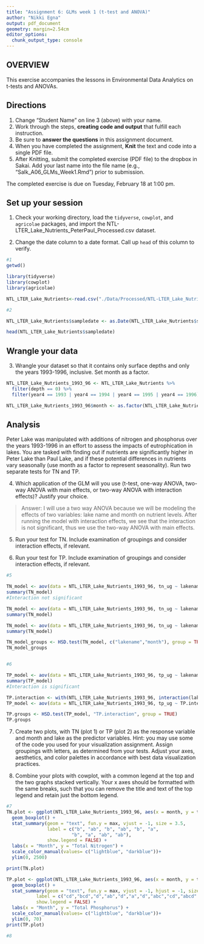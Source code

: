 ```yaml
---
title: "Assignment 6: GLMs week 1 (t-test and ANOVA)"
author: "Nikki Egna"
output: pdf_document
geometry: margin=2.54cm
editor_options: 
  chunk_output_type: console
---
```


## OVERVIEW

This exercise accompanies the lessons in Environmental Data Analytics on t-tests and ANOVAs. 

## Directions
1. Change "Student Name" on line 3 (above) with your name.
3. Work through the steps, **creating code and output** that fulfill each instruction.
4. Be sure to **answer the questions** in this assignment document.
6. When you have completed the assignment, **Knit** the text and code into a single PDF file.
8. After Knitting, submit the completed exercise (PDF file) to the dropbox in Sakai. Add your last name into the file name (e.g., "Salk_A06_GLMs_Week1.Rmd") prior to submission.

The completed exercise is due on Tuesday, February 18 at 1:00 pm.

## Set up your session

1. Check your working directory, load the `tidyverse`, `cowplot`, and `agricolae` packages, and import the NTL-LTER_Lake_Nutrients_PeterPaul_Processed.csv dataset. 

2. Change the date column to a date format. Call up `head` of this column to verify.


```r
#1
getwd()

library(tidyverse)
library(cowplot)
library(agricolae)

NTL_LTER_Lake_Nutrients<-read.csv("./Data/Processed/NTL-LTER_Lake_Nutrients_PeterPaul_Processed.csv")

#2

NTL_LTER_Lake_Nutrients$sampledate <- as.Date(NTL_LTER_Lake_Nutrients$sampledate, format= "%Y-%m-%d")

head(NTL_LTER_Lake_Nutrients$sampledate)
```


## Wrangle your data

3. Wrangle your dataset so that it contains only surface depths and only the years 1993-1996, inclusive. Set month as a factor.
```r

NTL_LTER_Lake_Nutrients_1993_96 <- NTL_LTER_Lake_Nutrients %>%
  filter(depth == 0) %>%
  filter(year4 == 1993 | year4 == 1994 | year4 == 1995 | year4 == 1996)

NTL_LTER_Lake_Nutrients_1993_96$month <- as.factor(NTL_LTER_Lake_Nutrients_1993_96$month)

```

## Analysis

Peter Lake was manipulated with additions of nitrogen and phosphorus over the years 1993-1996 in an effort to assess the impacts of eutrophication in lakes. You are tasked with finding out if nutrients are significantly higher in Peter Lake than Paul Lake, and if these potential differences in nutrients vary seasonally (use month as a factor to represent seasonality). Run two separate tests for TN and TP.

4. Which application of the GLM will you use (t-test, one-way ANOVA, two-way ANOVA with main effects, or two-way ANOVA with interaction effects)? Justify your choice.

> Answer:  I will use a two way ANOVA because we will be modeling the effects of two variables: lake name and month on nutrient levels. After running the model with interaction effects, we see that the interaction is not significant, thus we use the two-way ANOVA with main effects.

5. Run your test for TN. Include examination of groupings and consider interaction effects, if relevant.

6. Run your test for TP. Include examination of groupings and consider interaction effects, if relevant.

```r
#5

TN_model <- aov(data = NTL_LTER_Lake_Nutrients_1993_96, tn_ug ~ lakename * month) 
summary(TN_model)
#Interaction not significant

TN_model <- aov(data = NTL_LTER_Lake_Nutrients_1993_96, tn_ug ~ lakename + month) 
summary(TN_model)

TN_model <- aov(data = NTL_LTER_Lake_Nutrients_1993_96, tn_ug ~ lakename + month) 
summary(TN_model)

TN_model_groups <- HSD.test(TN_model, c("lakename","month"), group = TRUE)
TN_model_groups


#6

TP_model <- aov(data = NTL_LTER_Lake_Nutrients_1993_96, tp_ug ~ lakename * month) 
summary(TP_model)
#Interaction is significant

TP.interaction <- with(NTL_LTER_Lake_Nutrients_1993_96, interaction(lakename, month))
TP_model <- aov(data = NTL_LTER_Lake_Nutrients_1993_96, tp_ug ~ TP.interaction)

TP.groups <- HSD.test(TP_model, "TP.interaction", group = TRUE)
TP.groups


```

7. Create two plots, with TN (plot 1) or TP (plot 2) as the response variable and month and lake as the predictor variables. Hint: you may use some of the code you used for your visualization assignment. Assign groupings with letters, as determined from your tests. Adjust your axes, aesthetics, and color palettes in accordance with best data visualization practices.

8. Combine your plots with cowplot, with a common legend at the top and the two graphs stacked vertically. Your x axes should be formatted with the same breaks, such that you can remove the title and text of the top legend and retain just the bottom legend. 

```r
#7
TN.plot <- ggplot(NTL_LTER_Lake_Nutrients_1993_96, aes(x = month, y = tn_ug, color = lakename)) +
  geom_boxplot() +
  stat_summary(geom = "text", fun.y = max, vjust = -1, size = 3.5,
               label = c("b", "ab", "b", "ab", "b", "a", 
                        "b", "a", "ab", "ab"), 
               show.legend = FALSE) +
  labs(x = "Month", y = "Total Nitrogen") +
  scale_color_manual(values= c("lightblue", "darkblue"))+
  ylim(0, 2500)

print(TN.plot)

TP.plot <- ggplot(NTL_LTER_Lake_Nutrients_1993_96, aes(x = month, y = tp_ug, color = lakename)) +
  geom_boxplot() +
  stat_summary(geom = "text", fun.y = max, vjust = -1, hjust = -1, size = 3.5,
           label = c("cd","bcd","d","ab","d","a","d","abc","cd","abcd" ),
           show.legend = FALSE) +
  labs(x = "Month", y = "Total Phosphorus") +
  scale_color_manual(values= c("lightblue", "darkblue"))+
  ylim(0, 70)
print(TP.plot)

#8


```




